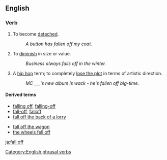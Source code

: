 ==English==
===Verb===
{{en-verb|inf=to [[fall]] [[off]]|falls off|falling off|fell off|fallen off}}

#{{intransitive}} To become [[detached]].
#:''A button has fallen off my coat.''
#{{intransitive}} To [[diminish]] in size or value.
#:''Business always falls off in the winter.''
#{{slang}} A [[hip hop]] term; to completely [[lose the plot]] in terms of artistic direction. 
#:''MC ___'s new album is wack - he's fallen off big-time.''

====Derived terms====
{{rel-top|Terms derived from ''fall off''}}
*[[falling off]], [[falling-off]]<!--noun-->
*[[fall-off]], [[falloff]]<!--noun-->
*[[fall off the back of a lorry]]
{{rel-mid}}
*[[fall off the wagon]]
*[[the wheels fell off]]<!--figurative sense is idiomatic-->
{{rel-bottom}}

[[Category:English phrasal verbs]]

[[ja:fall off]]